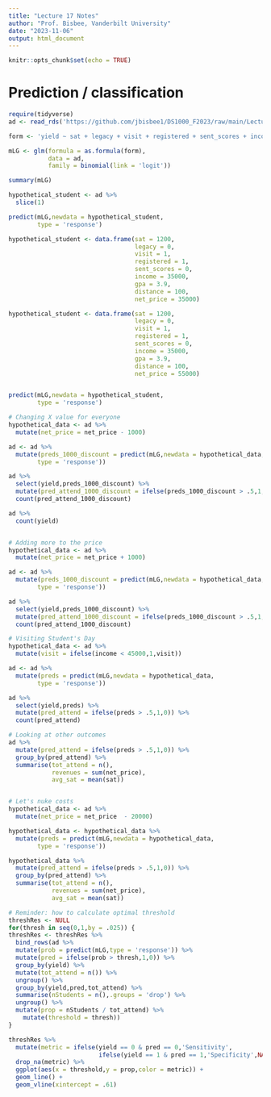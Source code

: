 ```yaml
---
title: "Lecture 17 Notes"
author: "Prof. Bisbee, Vanderbilt University"
date: "2023-11-06"
output: html_document
---
```


```r
knitr::opts_chunk$set(echo = TRUE)
```

# Prediction / classification

```r
require(tidyverse)
ad <- read_rds('https://github.com/jbisbee1/DS1000_F2023/raw/main/Lectures/7_Classification/data/admit_data.rds')

form <- 'yield ~ sat + legacy + visit + registered + sent_scores + income + gpa + distance + net_price'

mLG <- glm(formula = as.formula(form),
           data = ad,
           family = binomial(link = 'logit'))

summary(mLG)

hypothetical_student <- ad %>%
  slice(1)

predict(mLG,newdata = hypothetical_student,
        type = 'response')

hypothetical_student <- data.frame(sat = 1200,
                                   legacy = 0,
                                   visit = 1,
                                   registered = 1,
                                   sent_scores = 0,
                                   income = 35000,
                                   gpa = 3.9,
                                   distance = 100,
                                   net_price = 35000)

hypothetical_student <- data.frame(sat = 1200,
                                   legacy = 0,
                                   visit = 1,
                                   registered = 1,
                                   sent_scores = 0,
                                   income = 35000,
                                   gpa = 3.9,
                                   distance = 100,
                                   net_price = 55000)


predict(mLG,newdata = hypothetical_student,
        type = 'response')

# Changing X value for everyone
hypothetical_data <- ad %>%
  mutate(net_price = net_price - 1000)

ad <- ad %>%
  mutate(preds_1000_discount = predict(mLG,newdata = hypothetical_data,
        type = 'response'))

ad %>%
  select(yield,preds_1000_discount) %>%
  mutate(pred_attend_1000_discount = ifelse(preds_1000_discount > .5,1,0)) %>%
  count(pred_attend_1000_discount)

ad %>%
  count(yield)


# Adding more to the price
hypothetical_data <- ad %>%
  mutate(net_price = net_price + 1000)

ad <- ad %>%
  mutate(preds_1000_discount = predict(mLG,newdata = hypothetical_data,
        type = 'response'))

ad %>%
  select(yield,preds_1000_discount) %>%
  mutate(pred_attend_1000_discount = ifelse(preds_1000_discount > .5,1,0)) %>%
  count(pred_attend_1000_discount)

# Visiting Student's Day
hypothetical_data <- ad %>%
  mutate(visit = ifelse(income < 45000,1,visit))

ad <- ad %>%
  mutate(preds = predict(mLG,newdata = hypothetical_data,
        type = 'response'))

ad %>%
  select(yield,preds) %>%
  mutate(pred_attend = ifelse(preds > .5,1,0)) %>%
  count(pred_attend)

# Looking at other outcomes
ad %>%
  mutate(pred_attend = ifelse(preds > .5,1,0)) %>%
  group_by(pred_attend) %>%
  summarise(tot_attend = n(),
            revenues = sum(net_price),
            avg_sat = mean(sat))


# Let's nuke costs
hypothetical_data <- ad %>%
  mutate(net_price = net_price  - 20000)

hypothetical_data <- hypothetical_data %>%
  mutate(preds = predict(mLG,newdata = hypothetical_data,
        type = 'response'))

hypothetical_data %>%
  mutate(pred_attend = ifelse(preds > .5,1,0)) %>%
  group_by(pred_attend) %>%
  summarise(tot_attend = n(),
            revenues = sum(net_price),
            avg_sat = mean(sat))

# Reminder: how to calculate optimal threshold
threshRes <- NULL
for(thresh in seq(0,1,by = .025)) {
threshRes <- threshRes %>%
  bind_rows(ad %>%
  mutate(prob = predict(mLG,type = 'response')) %>%
  mutate(pred = ifelse(prob > thresh,1,0)) %>%
  group_by(yield) %>%
  mutate(tot_attend = n()) %>%
  ungroup() %>%
  group_by(yield,pred,tot_attend) %>%
  summarise(nStudents = n(),.groups = 'drop') %>%
  ungroup() %>%
  mutate(prop = nStudents / tot_attend) %>%
    mutate(threshold = thresh))
}

threshRes %>%
  mutate(metric = ifelse(yield == 0 & pred == 0,'Sensitivity',
                         ifelse(yield == 1 & pred == 1,'Specificity',NA))) %>%
  drop_na(metric) %>%
  ggplot(aes(x = threshold,y = prop,color = metric)) + 
  geom_line() + 
  geom_vline(xintercept = .61)

```
